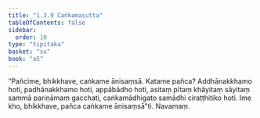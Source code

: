 ```yaml
---
title: "1.3.9 Caṅkamasutta"
tableOfContents: false
sidebar:
  order: 10
type: "tipitaka"
basket: "su"
book: "a5"
---
```



<DynamicBreadcrumb />

<Division number="29" book="a5" bookNo="16" page="24">

<Paragraph number="123" book="a5">
“Pañcime, bhikkhave, caṅkame ānisaṃsā. Katame pañca? Addhānakkhamo hoti, padhānakkhamo hoti, appābādho hoti, asitaṃ pītaṃ khāyitaṃ sāyitaṃ sammā pariṇāmaṃ gacchati, caṅkamādhigato samādhi ciraṭṭhitiko hoti. Ime kho, bhikkhave, pañca caṅkame ānisaṃsā”ti.

</Paragraph>
</Division>

<Paragraph number="124" type="center" book="a5">
Navamaṃ.
</Paragraph>